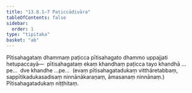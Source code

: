 ```yaml
---
title: "13.8.1–7 Paṭiccādivāra"
tableOfContents: false
sidebar:
  order: 1
type: "tipitaka"
basket: "ab"
---
```



<DynamicBreadcrumb />

<Division number="167">

<Paragraph number="4438">
Pītisahagataṃ dhammaṃ paṭicca pītisahagato dhammo uppajjati hetupaccayā—  pītisahagataṃ ekaṃ khandhaṃ paṭicca tayo khandhā …pe…  dve khandhe …pe…  (evaṃ pītisahagatadukaṃ vitthāretabbaṃ, sappītikadukasadisaṃ ninnānākaraṇaṃ, āmasanaṃ ninnānaṃ.)

</Paragraph>
</Division>

<Paragraph number="4439" type="center">
Pītisahagatadukaṃ niṭṭhitaṃ.
</Paragraph>